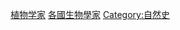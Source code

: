{{Commonscat|Botanists by country}}
{{Categories by country|nocat}}

[[Category:植物学家|]]
[[Category:各國生物學家|]]
[[Category:自然史|Category:自然史]]